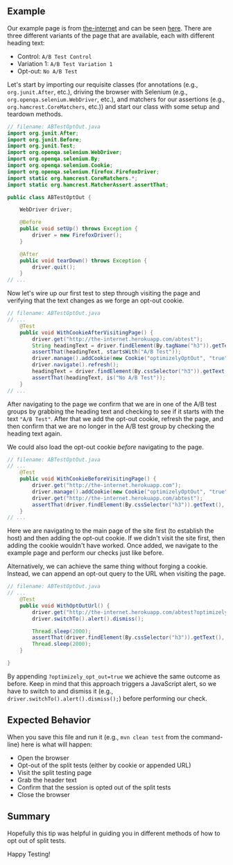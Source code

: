 ## Example

Our example page is from [the-internet](http://github.com/saucelabs/the-internet) and can be seen [here](http://the-internet.herokuapp.com/abtest). There are three different variants of the page that are available, each with different heading text:

- Control: `A/B Test Control`
- Variation 1: `A/B Test Variation 1`
- Opt-out: `No A/B Test`

Let's start by importing our requisite classes (for annotations (e.g., `org.junit.After`, etc.), driving the browser with Selenium (e.g., `org.openqa.selenium.WebDriver`, etc.), and matchers for our assertions (e.g., `org.hamcrest.CoreMatchers`, etc.)) and start our class with some setup and teardown methods.

```java
// filename: ABTestOptOut.java
import org.junit.After;
import org.junit.Before;
import org.junit.Test;
import org.openqa.selenium.WebDriver;
import org.openqa.selenium.By;
import org.openqa.selenium.Cookie;
import org.openqa.selenium.firefox.FirefoxDriver;
import static org.hamcrest.CoreMatchers.*;
import static org.hamcrest.MatcherAssert.assertThat;

public class ABTestOptOut {

    WebDriver driver;

    @Before
    public void setUp() throws Exception {
        driver = new FirefoxDriver();
    }

    @After
    public void tearDown() throws Exception {
        driver.quit();
    }
// ...
```

Now let's wire up our first test to step through visiting the page and verifying that the text changes as we forge an opt-out cookie.

```java
// filename: ABTestOptOut.java
// ...
    @Test
    public void WithCookieAfterVisitingPage() {
        driver.get("http://the-internet.herokuapp.com/abtest");
        String headingText = driver.findElement(By.tagName("h3")).getText();
        assertThat(headingText, startsWith("A/B Test"));
        driver.manage().addCookie(new Cookie("optimizelyOptOut", "true"));
        driver.navigate().refresh();
        headingText = driver.findElement(By.cssSelector("h3")).getText();
        assertThat(headingText, is("No A/B Test"));
    }
// ...
```

After navigating to the page we confirm that we are in one of the A/B test groups by grabbing the heading text and checking to see if it starts with the text `"A/B Test"`. After that we add the opt-out cookie, refresh the page, and then confirm that we are no longer in the A/B test group by checking the heading text again.

We could also load the opt-out cookie _before_ navigating to the page.

```java
// filename: ABTestOptOut.java
// ...
    @Test
    public void WithCookieBeforeVisitingPage() {
        driver.get("http://the-internet.herokuapp.com");
        driver.manage().addCookie(new Cookie("optimizelyOptOut", "true"));
        driver.get("http://the-internet.herokuapp.com/abtest");
        assertThat(driver.findElement(By.cssSelector("h3")).getText(), is("No A/B Test"));
    }
// ...
```

Here we are navigating to the main page of the site first (to establish the host) and then adding the opt-out cookie. If we didn't visit the site first, then adding the cookie wouldn't have worked. Once added, we navigate to the example page and perform our checks just like before.

Alternatively, we can achieve the same thing without forging a cookie. Instead, we can append an opt-out query to the URL when visiting the page.

```java
// filename: ABTestOptOut.java
// ...
    @Test
    public void WithOptOutUrl() {
        driver.get("http://the-internet.herokuapp.com/abtest?optimizely_opt_out=true");
        driver.switchTo().alert().dismiss();

        Thread.sleep(2000);
        assertThat(driver.findElement(By.cssSelector("h3")).getText(), is("No A/B Test"));
        Thread.sleep(2000);
    }

}
```

By appending `?optimizely_opt_out=true` we achieve the same outcome as before. Keep in mind that this approach triggers a JavaScript alert, so we have to switch to and dismiss it (e.g., `driver.switchTo().alert().dismiss();`) before performing our check.

## Expected Behavior

When you save this file and run it (e.g., `mvn clean test` from the command-line) here is what will happen:

- Open the browser
- Opt-out of the split tests (either by cookie or appended URL)
- Visit the split testing page
- Grab the header text
- Confirm that the session is opted out of the split tests
- Close the browser

## Summary

Hopefully this tip was helpful in guiding you in different methods of how to opt out of split tests.

Happy Testing!